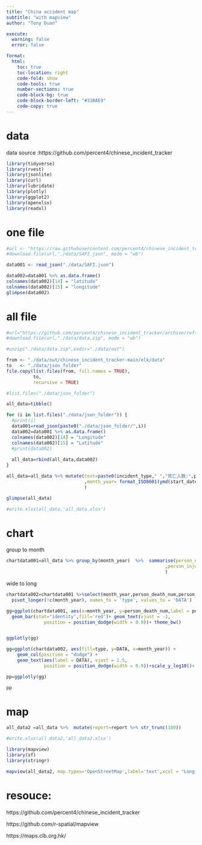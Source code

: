 ```yaml
---
title: "China accident map"
subtitle: "with mapview"
author: "Tony Duan"

execute:
  warning: false
  error: false

format:
  html:
    toc: true
    toc-location: right
    code-fold: show
    code-tools: true
    number-sections: true
    code-block-bg: true
    code-block-border-left: "#31BAE9"
    code-copy: true
---
```


# data

data source :https://github.com/percent4/chinese_incident_tracker


```r
library(tidyverse)
library(rvest)
library(jsonlite)
library(curl)
library(lubridate)
library(plotly)
library(ggplot2)
library(openxlsx)
library(readxl)
```
# one file 


```r
#url <- "https://raw.githubusercontent.com/percent4/chinese_incident_tracker/main/elk/data/00105670-df53-4be8-9039-8a07fe2d2b4d.json"
#download.file(url,"./data/SAFI.json", mode = "wb")
```

```r
data001 <- read_json("./data/SAFI.json")
```


```r
data002=data001 %>% as.data.frame()
colnames(data002)[14] = "latitude"
colnames(data002)[15] = "longitude"
glimpse(data002)
```

# all file

```r
#url="https://github.com/percent4/chinese_incident_tracker/archive/refs/heads/main.zip"
#download.file(url,"./data/data.zip", mode = "wb")

```

```r
#unzip("./data/data.zip",exdir="./data/out")
```

```r
from <- "./data/out/chinese_incident_tracker-main/elk/data"
to   <- "./data/json_folder"
file.copy(list.files(from, full.names = TRUE), 
          to, 
          recursive = TRUE)
```


```r
#list.files("./data/json_folder")
```


```r
all_data=tibble()

for (i in list.files("./data/json_folder")) {
  #print(i)
  data001=read_json(paste0("./data/json_folder/",i))
  data002=data001 %>% as.data.frame()
  colnames(data002)[14] = "Longitude"
  colnames(data002)[15] = "Latitude"
  #print(data002)
  
  all_data=rbind(all_data,data002)
}
```


```r
all_data=all_data %>% mutate(text=paste0(incident_type," ","死亡人数:",person_death_num," 受伤人数:",person_injury_num)
                             ,month_year= format_ISO8601(ymd(start_date), precision = "ym")
                             )
```

```r
glimpse(all_data)
```


```r
#write.xlsx(all_data,'all_data.xlsx')
```

# chart

group to month
```r
chartdata001=all_data %>% group_by(month_year)  %>%  summarise(person_death_num=sum(person_death_num)
                                                           ,person_injury_num=sum(person_injury_num)
                                                           )

```

wide to long
```r
chartdata002=chartdata001 %>%select(month_year,person_death_num,person_injury_num) %>% 
  pivot_longer(!c(month_year), names_to = 'type', values_to = 'DATA')

```

```r
gg=ggplot(chartdata001, aes(x=month_year, y=person_death_num,label = person_death_num))+
  geom_bar(stat="identity",fill='red')+ geom_text(vjust = -1,
              position = position_dodge(width = 0.9))+ theme_bw()


ggplotly(gg)
```


```r
gg=ggplot(chartdata002, aes(fill=type, y=DATA, x=month_year)) +
    geom_col(position = "dodge") +
    geom_text(aes(label = DATA), vjust = 1.5,
              position = position_dodge(width = 0.9))+scale_y_log10()+ theme_light()

pp=ggplotly(gg)

pp
```



# map

```r
all_data2 =all_data %>%  mutate(report=report %>% str_trunc(100))
```

```r
#write.xlsx(all_data2,'all_data2.xlsx')
```

```r
library(mapview)
library(sf)
library(stringr)

mapview(all_data2, map.types='OpenStreetMap',label='text',xcol = "Longitude", ycol = "Latitude", zcol='incident_type',cex="person_death_num",crs = 4269, grid = FALSE)
```




# resouce:


https://github.com/percent4/chinese_incident_tracker

https://github.com/r-spatial/mapview

https://maps.clb.org.hk/


